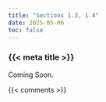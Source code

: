 ```yaml
---
title: "Sections 1.3, 1.4"
date: 2025-05-06
toc: false
---
```


### {{< meta title >}}

Coming Soon.


{{< comments >}}
